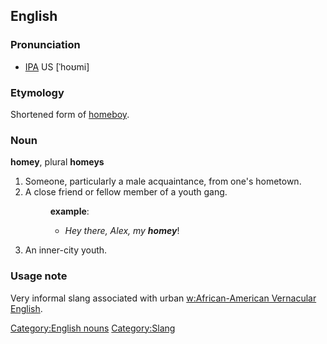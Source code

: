 ==English==

===Pronunciation===
* [[IPA]] US [ˈhoʊmi]

===Etymology===
Shortened form of [[homeboy]].

===Noun===
[[Category:English nouns]]
'''homey''', plural '''homeys'''

#Someone, particularly a male acquaintance, from one's hometown.
#A close friend or fellow member of a youth gang.
#:'''example''':
#:*''Hey there, Alex, my '''homey'''''!
#An inner-city youth.
===Usage note===
Very informal slang associated with urban [[w:African-American Vernacular English]].
[[Category:Slang]]
